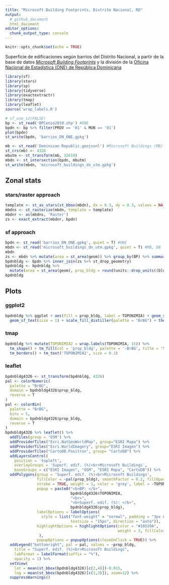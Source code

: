 ```yaml
---
title: "Microsoft Building Footprints, Distrito Nacional, RD"
output:
  # github_document
  html_document
editor_options: 
  chunk_output_type: console
---
```


```r
knitr::opts_chunk$set(echo = TRUE)
```

Superficie de edificaciones según barrios del Distrito Nacional, a partir de la base de datos [*Microsoft Building Footprints*](https://www.microsoft.com/en-us/maps/building-footprints) y la división de la [Oficina Nacional de Estadística (ONE) de República Dominicana](https://www.one.gob.do/)

```r
library(sf)
library(stars)
library(sp)
library(tidyverse)
library(exactextractr)
library(tmap)
library(leaflet)
source('wrap_labels.R')
```


```r
# sf_use_s2(FALSE)
bp <- st_read('BPCenso2010.shp') #ONE
bpdn <- bp %>% filter(PROV == '01' & MUN == '01')
plot(bpdn)
st_write(bpdn, 'barrios_DN_ONE.gpkg')
```


```r
mb <- st_read('Dominican Republic.geojsonl') #Microsoft Buildings (MB)
st_crs(mb) <- 4326
mbutm <- st_transform(mb, 32619)
mbdn <- st_intersection(bpdn, mbutm)
st_write(mbdn, 'microsoft_buildings_dn_utm.gpkg')
```

## Zonal stats

### stars/raster approach

```r
template <- st_as_stars(st_bbox(mbdn), dx = 0.3, dy = 0.3, values = NA_real_)
mbdns <- st_rasterize(mbdn, template = template)
mbdnr <- as(mbdns, 'Raster')
zs <- exact_extract(mbdnr, bpdn)
```

### sf approach

```r
bpdn <- st_read('barrios_DN_ONE.gpkg', quiet = T) #ONE
mbdn <- st_read('microsoft_buildings_dn_utm.gpkg', quiet = T) #MB, DN
mbdn
zs <- mbdn %>% mutate(area = st_area(geom)) %>% group_by(BP) %>% summarise(bldg_area = sum(area))
bpdnbldg <- bpdn %>% inner_join(zs %>% st_drop_geometry)
bpdnbldg <- bpdnbldg %>%
  mutate(area = st_area(geom), prop_bldg = round(units::drop_units((bldg_area / area )*100), 2))
bpdnbldg
```

## Plots

### ggplot2

```r
bpdnbldg %>% ggplot + aes(fill = prop_bldg, label = TOPONIMIA) + geom_sf(lwd = 0.1) +
  geom_sf_text(size = 1) + scale_fill_distiller(palette = "BrBG") + theme_bw()
```

### tmap

```r
bpdnbldg %>% mutate(TOPONIMIA2 = wrap.labels(TOPONIMIA, 15)) %>%
  tm_shape() + tm_fill(col = 'prop_bldg', palette = '-BrBG', title = 'Superficie\nEdificaciones (%)') +
  tm_borders() + tm_text('TOPONIMIA2', size = 0.3)
```

### leaflet

<!-- - Versión interactiva [aquí](https://geofis.github.io/mbf-dn-rd/README.html) -->

```r
bpdnbldg4326 <- st_transform(bpdnbldg, 4326)
pal <- colorNumeric(
  palette = "BrBG",
  domain = bpdnbldg4326$prop_bldg,
  reverse = T
)
pal <- colorBin(
  palette = "BrBG",
  bins = 5,
  domain = bpdnbldg4326$prop_bldg,
  reverse = T
)
bpdnbldg4326 %>% leaflet() %>% 
  addTiles(group = 'OSM') %>%
  addProviderTiles("Esri.NatGeoWorldMap", group="ESRI Mapa") %>%
  addProviderTiles("Esri.WorldImagery", group="ESRI Imagen") %>%
  addProviderTiles("CartoDB.Positron", group= "CartoDB") %>%
  addLayersControl(
    position = 'topleft',
    overlayGroups = 'Superf. edif. (%)<br>Microsoft Buildings',
    baseGroups = c("ESRI Imagen", "OSM", "ESRI Mapa", "CartoDB")) %>%
  addPolygons(group = 'Superf. edif. (%)<br>Microsoft Buildings',
              fillColor = ~pal(prop_bldg), smoothFactor = 0.2, fillOpacity = 0.75,
              stroke = TRUE, weight = 1, color = 'grey', label = ~TOPONIMIA,
              popup = paste0("<b>BP: </b>",
                             bpdnbldg4326$TOPONIMIA,
                             "<br>",
                             "<b>Superf. edif. (%): </b>",
                             bpdnbldg4326$prop_bldg),
              labelOptions = labelOptions(
                style = list("font-weight" = "normal", padding = "3px 8px",
                             textsize = "15px", direction = "auto")),
              highlightOptions = highlightOptions(color = "#10539A",
                                                  weight = 3, fillColor = NA
               ),
              popupOptions = popupOptions(closeOnClick = TRUE)) %>% 
  addLegend("bottomright", pal = pal, values = ~prop_bldg,
    title = "Superf. edif. (%)<br>Microsoft Buildings",
    labFormat = labelFormat(suffix = "%"),
    opacity = 1) %>% 
  setView(
    lat = mean(st_bbox(bpdnbldg4326)[c(2,4)])-0.015,
    lng = mean(st_bbox(bpdnbldg4326)[c(1,3)]), zoom=12) %>% 
  suppressWarnings()
```

